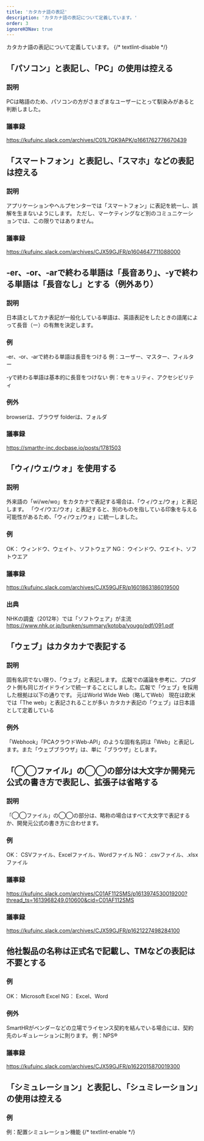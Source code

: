 ```yaml
---
title: 'カタカナ語の表記'
description: 'カタカナ語の表記について定義しています。'
order: 3
ignoreH3Nav: true
---
```

カタカナ語の表記について定義しています。
{/* textlint-disable */}
## 「パソコン」と表記し、「PC」の使用は控える
### 説明
PCは略語のため、パソコンの方がさまざまなユーザーにとって馴染みがあると判断しました。

### 議事録
https://kufuinc.slack.com/archives/C01L7GK9APK/p1661762776670439

## 「スマートフォン」と表記し、「スマホ」などの表記は控える
### 説明
アプリケーションやヘルプセンターでは「スマートフォン」に表記を統一し、誤解を生まないようにします。
ただし、マーケティングなど別のコミュニケーションでは、この限りではありません。

### 議事録
https://kufuinc.slack.com/archives/CJX59GJFR/p1604647711088000


## ‐er、‐or、‐arで終わる単語は「長音あり」、-yで終わる単語は「長音なし」とする（例外あり）
### 説明
日本語としてカナ表記が一般化している単語は、英語表記をしたときの語尾によって長音（ー）の有無を決定します。

### 例
‐er、‐or、‐arで終わる単語は長音をつける
例：ユーザー、マスター、フィルター

-yで終わる単語は基本的に長音をつけない
例：セキュリティ、アクセシビリティ

### 例外
browserは、ブラウザ
folderは、フォルダ

### 議事録
https://smarthr-inc.docbase.io/posts/1781503

## 「ウィ/ウェ/ウォ」を使用する
### 説明
外来語の「wi/we/wo」をカタカナで表記する場合は、「ウィ/ウェ/ウォ」と表記します。
「ウイ/ウエ/ウオ」と表記すると、別のものを指している印象を与える可能性があるため、「ウィ/ウェ/ウォ」に統一しました。

### 例
OK： ウィンドウ、ウェイト、ソフトウェア
NG： ウインドウ、ウエイト、ソフトウエア

### 議事録
https://kufuinc.slack.com/archives/CJX59GJFR/p1601863186019500

### 出典
NHKの調査（2012年）では「ソフトウェア」が主流
https://www.nhk.or.jp/bunken/summary/kotoba/yougo/pdf/091.pdf

## 「ウェブ」はカタカナで表記する
### 説明
固有名詞でない限り、「ウェブ」と表記します。
広報での議論を参考に、プロダクト側も同じガイドラインで統一することにしました。広報で「ウェブ」を採用した根拠は以下の通りです。
元はWorld Wide Web（略してWeb）
現在は欧米では「The web」と表記されることが多い
カタカナ表記の「ウェブ」は日本語として定着している

### 例外
「Webhook」「PCAクラウドWeb-API」のような固有名詞は「Web」と表記します。また「ウェブブラウザ」は、単に「ブラウザ」とします。

## 「◯◯ファイル」の◯◯の部分は大文字か開発元公式の書き方で表記し、拡張子は省略する
### 説明
「◯◯ファイル」の◯◯の部分は、略称の場合はすべて大文字で表記するか、開発元公式の書き方に合わせます。

### 例
OK： CSVファイル、Excelファイル、Wordファイル
NG： .csvファイル、.xlsxファイル

### 議事録
https://kufuinc.slack.com/archives/C01AF112SMS/p1613974530019200?thread_ts=1613968249.010600&cid=C01AF112SMS

### 議事録
https://kufuinc.slack.com/archives/CJX59GJFR/p1621227498284100

## 他社製品の名称は正式名で記載し、TMなどの表記は不要とする
### 例
OK： Microsoft Excel
NG： Excel、Word

### 例外
SmartHRがベンダーなどの立場でライセンス契約を結んでいる場合には、契約先のレギュレーションに則ります。
例：NPS®

### 議事録
https://kufuinc.slack.com/archives/CJX59GJFR/p1622015870019300

## 「シミュレーション」と表記し、「シュミレーション」の使用は控える
### 例
例：配置シミュレーション機能
{/* textlint-enable */}
